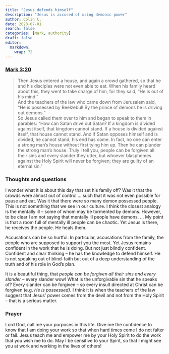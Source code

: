 ```yaml
---
title: "Jesus defends himself"
description: "Jesus is accused of using demonic power"
author: Colin C.
date: 2023-07-01
search: false
categories: [Mark, authority]
draft: false
editor: 
  markdown: 
    wrap: 72
---
```


### [Mark 3:20](https://www.bible.com/bible/111/MRK.3.NIV)

> Then Jesus entered a house, and again a crowd gathered, so that he and his disciples were not even able to eat. When his family heard about this, they went to take charge of him, for they said, “He is out of his mind.”\
> And the teachers of the law who came down from Jerusalem said, “He is possessed by Beelzebul! By the prince of demons he is driving out demons.”\
> So Jesus called them over to him and began to speak to them in parables: “How can Satan drive out Satan? If a kingdom is divided against itself, that kingdom cannot stand. If a house is divided against itself, that house cannot stand. And if Satan opposes himself and is divided, he cannot stand; his end has come. In fact, no one can enter a strong man’s house without first tying him up. Then he can plunder the strong man’s house. Truly I tell you, people can be forgiven all their sins and every slander they utter, but whoever blasphemes against the Holy Spirit will never be forgiven; they are guilty of an eternal sin.”

### Thoughts and questions

I wonder what it is about this day that set his family off?  Was it that the crowds were almost out of control ... such that it was not even possible for pause and eat.  Was it that there were so many demon possessed people. This is not something that we see in our culture.  I think the closest analogy is the mentally ill -- some of whom may be tormented by demons.  However, to be clear I am not saying that mentally ill people have demons.  ... My point is that a room full of mentally ill people can be chaotic. Yet Jesus is there, he receives the people.  He heals them.  

Accusations can be so hurtful. In particular, accusations from the family, the people who are supposed to support you the most.  Yet Jesus remains confident in the work that he is doing.  But not just blindly confident. Confident and clear thinking -- he has the knowledge to defend himself. He is not speaking out of blind-faith but out of a deep understanding of the truth and of his role in God's plan.  

It is a beautiful thing, that _people can be forgiven all their sins and every slander_ -- every slander wow! What is the unforgivable sin that he speaks of? Every slander can be forgiven -- so every insult directed at Christ can be forgiven (e.g. _He is possessed)_. I think it is when the teachers of the law suggest that Jesus' power comes from the devil and not from the Holy Spirit -- that is a serious matter.  




### Prayer

Lord God, call me your purposes in this life.  Give me the confidence to know that I am doing your work so that when hard times come I do not falter or fail.  Jesus teach me and empower me by your Holy Spirit to do the work that you wish me to do. May I be sensitive to your Spirit, so that I might see you at work and working in the lives of others!